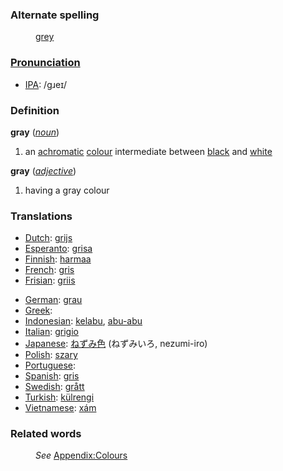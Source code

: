 ===Alternate spelling===
:[[grey]]
===[[Pronunciation]]===
*[[w:IPA|IPA]]: /gɹeɪ/
===Definition===
;'''gray''' (''[[noun]]'')
#an [[achromatic]] [[color|colour]] intermediate between [[black]] and [[white]]
;'''gray''' (''[[adjective]]'')
#having a gray colour
===Translations===

* [[Dutch]]: [[grijs]]
* [[Esperanto]]: [[grisa]]
* [[Finnish]]: [[harmaa]]
* [[French]]: [[gris]]
* [[Frisian]]: [[griis]]


* [[German]]: [[grau]]
* [[Greek]]: [[]]
* [[Indonesian]]: [[kelabu]], [[abu-abu]]
* [[Italian]]: [[grigio]]
* [[Japanese]]: [[ねずみ色]] (ねずみいろ, nezumi-iro)
* [[Polish]]: [[szary]]
* [[Portuguese]]: [[]]
* [[Spanish]]: [[gris]]
* [[Swedish]]: [[grått]]
* [[Turkish]]: [[külrengi]]
* [[Vietnamese]]: [[xám]]

===Related words===
:''See'' [[Wiktionary_Appendix:Colours|Appendix:Colours]]